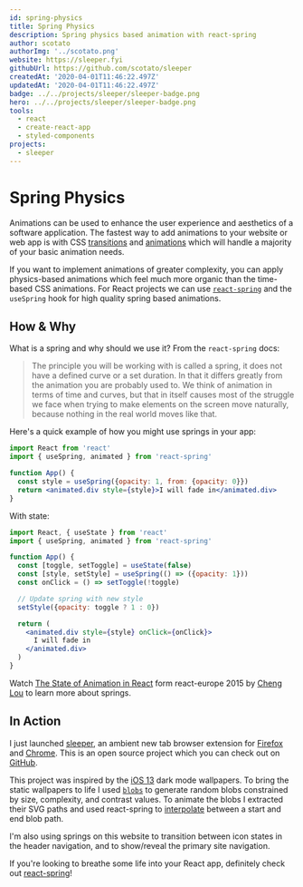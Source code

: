 ```yaml
---
id: spring-physics
title: Spring Physics
description: Spring physics based animation with react-spring
author: scotato
authorImg: '../scotato.png'
website: https://sleeper.fyi
githubUrl: https://github.com/scotato/sleeper
createdAt: '2020-04-01T11:46:22.497Z'
updatedAt: '2020-04-01T11:46:22.497Z'
badge: ../../projects/sleeper/sleeper-badge.png
hero: ../../projects/sleeper/sleeper-badge.png
tools:
  - react
  - create-react-app
  - styled-components
projects:
  - sleeper
---
```

# Spring Physics

Animations can be used to enhance the user experience and aesthetics of a software application. The fastest way to add animations to your website or web app is with CSS [transitions](https://www.w3schools.com/css/css3_transitions.asp) and [animations](https://www.w3schools.com/css/css3_animations.asp) which will handle a majority of your basic animation needs.

If you want to implement animations of greater complexity, you can apply physics-based animations which feel much more organic than the time-based CSS animations. For React projects we can use [`react-spring`](https://www.react-spring.io) and the `useSpring` hook for high quality spring based animations.

## How & Why

What is a spring and why should we use it? From the `react-spring` docs:

> The principle you will be working with is called a spring, it does not have a defined curve or a set duration. In that it differs greatly from the animation you are probably used to. We think of animation in terms of time and curves, but that in itself causes most of the struggle we face when trying to make elements on the screen move naturally, because nothing in the real world moves like that.

Here's a quick example of how you might use springs in your app:

```jsx
import React from 'react'
import { useSpring, animated } from 'react-spring'

function App() {
  const style = useSpring({opacity: 1, from: {opacity: 0}})
  return <animated.div style={style}>I will fade in</animated.div>
}
```

With state:

```jsx
import React, { useState } from 'react'
import { useSpring, animated } from 'react-spring'

function App() {
  const [toggle, setToggle] = useState(false)
  const [style, setStyle] = useSpring(() => ({opacity: 1}))
  const onClick = () => setToggle(!toggle)

  // Update spring with new style
  setStyle({opacity: toggle ? 1 : 0})

  return (
    <animated.div style={style} onClick={onClick}>
      I will fade in
    </animated.div>
  )
}
```

Watch [The State of Animation in React](https://www.youtube.com/watch?v=1tavDv5hXpo) form react-europe 2015 by [Cheng Lou](https://twitter.com/_chenglou/) to learn more about springs.

## In Action

I just launched [sleeper](https://sleeper.fyi), an ambient new tab browser extension for [Firefox](https://addons.mozilla.org/en-US/firefox/addon/sleeper/) and [Chrome](https://chrome.google.com/webstore/detail/sleeper/njihjodgjnlpkoipodopnchepnpoogdi). This is an open source project which you can check out on [GitHub](https://github.com/scotato/sleeper).

This project was inspired by the [iOS 13](https://www.apple.com/ios/ios-13/) dark mode wallpapers. To bring the static wallpapers to life I used [`blobs`](https://github.com/g-harel/blobs) to generate random blobs constrained by size, complexity, and contrast values. To animate the blobs I extracted their SVG paths and used react-spring to [interpolate](https://www.react-spring.io/docs/hooks/basics#up-front-interpolation) between a start and end blob path.

I'm also using springs on this website to transition between icon states in the header navigation, and to show/reveal the primary site navigation.

If you're looking to breathe some life into your React app, definitely check out [react-spring](https://www.react-spring.io/)!
